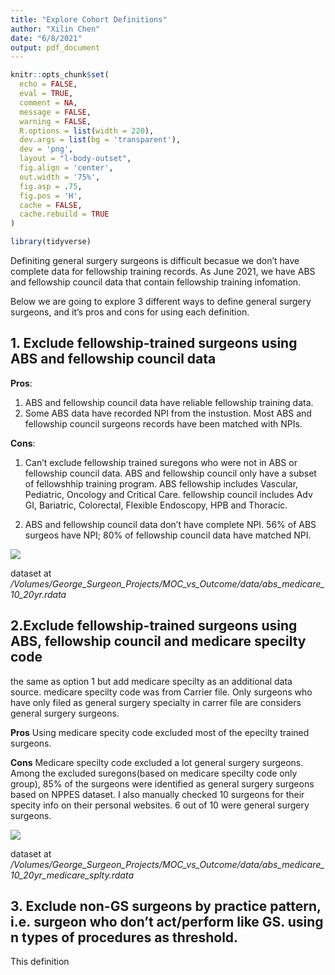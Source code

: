 ```yaml
---
title: "Explore Cohort Definitions"
author: "Xilin Chen"
date: "6/8/2021"
output: pdf_document
---
```


```r
knitr::opts_chunk$set(
  echo = FALSE,
  eval = TRUE,
  comment = NA,
  message = FALSE,
  warning = FALSE,
  R.options = list(width = 220),
  dev.args = list(bg = 'transparent'),
  dev = 'png',
  layout = "l-body-outset",
  fig.align = 'center',
  out.width = '75%',
  fig.asp = .75,
  fig.pos = 'H',
  cache = FALSE, 
  cache.rebuild = TRUE
)

library(tidyverse)

```

Definiting general surgery surgeons is difficult becasue we don't have complete data for fellowship training records. As June 2021, we have ABS and fellowship council data that contain fellowship training infomation. 

Below we are going to explore 3 different ways to define general surgery surgeons, and it's pros and cons for using each definition.


## 1. Exclude fellowship-trained surgeons using ABS and fellowship council data

**Pros**: 

1. ABS and fellowship council data have reliable fellowship training data. 
2. Some ABS data have recorded NPI from the instustion. Most ABS and fellowship council surgeons records have been matched with NPIs.


**Cons**: 

1. Can't exclude fellowship trained suregons who were not in ABS or fellowship council data. ABS and fellowship council only have a subset of fellowshhip training program. ABS fellowship includes Vascular, Pediatric, Oncology and Critical Care. fellowship council includes Adv GI, Bariatric, Colorectal, Flexible Endoscopy, HPB and Thoracic.

2. ABS and fellowship council data don't have complete NPI. 56% of ABS surgeos have NPI; 80% of fellowship council data have matched NPI. 


![](/Users/xilinchen/Documents/Repo/ABS_MoC_vs_pt_Outcome/other_docs/Diagram/cohort_definition/cohort_definition.png)

dataset at */Volumes/George_Surgeon_Projects/MOC_vs_Outcome/data/abs_medicare_10_20yr.rdata*


## 2.Exclude fellowship-trained surgeons using ABS, fellowship council and medicare specilty code

the same as option 1 but add medicare specilty as an additional data source. medicare specilty code was from Carrier file. Only surgeons who have only filed as general surgery specialty in carrer file are considers general surgery surgeons.

**Pros**
Using medicare specity code excluded most of the epecilty trained surgeons.

**Cons**
Medicare specilty code excluded a lot general surgery surgeons. Among the excluded suregons(based on medicare specilty code only group), 85% of the surgeons were identified as general surgery surgeons based on NPPES dataset. I also manually checked 10 surgeons for their specity info on their personal websites. 6 out of 10 were general surgery surgeons. 

![](/Users/xilinchen/Documents/Repo/ABS_MoC_vs_pt_Outcome/other_docs/Diagram/cohort_definition/cohort_definition_and_medicare_splty.png)

dataset at */Volumes/George_Surgeon_Projects/MOC_vs_Outcome/data/abs_medicare_10_20yr_medicare_splty.rdata*


## 3. Exclude non-GS surgeons by practice pattern, i.e. surgeon who don't act/perform like GS. using n types of procedures as threshold. 

This definition 





